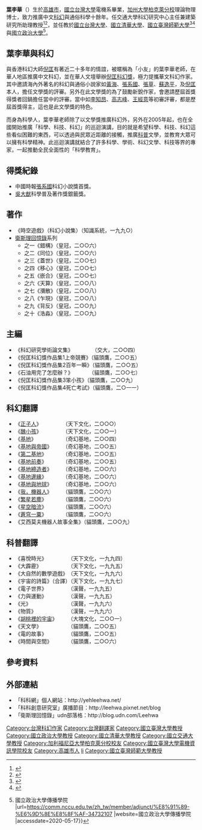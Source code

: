 '''葉李華'''（{{bd|1962年|catIdx=Y葉}}）生於[[高雄市|高雄市]]，[[國立台灣大學|國立台灣大學]]電機系畢業，[[加州大學柏克萊分校|加州大學柏克萊分校]]理論物理博士，致力推廣中文[[科幻|科幻]]與通俗科學十餘年。任交通大學科幻研究中心主任兼建築研究所助理教授<ref>{{cite news |author1=楊雅筑 |title=交大科幻中心推動新科幻熱 |url=https://castnet.nctu.edu.tw/castnet/article/1294?issueID=721 |accessdate=2020-05-17 |work=喀報 |date=2019-04-07 |language=zh-tw}}</ref><ref>{{cite journal |author1=彭琡靜 |journal=交大友聲|title= 小時候用科幻築夢 長大後用科學逐夢 台灣科幻的推手──葉李華教授|issue=410 |url=https://ir.nctu.edu.tw/bitstream/11536/121253/1/ys0410-17.pdf |accessdate=2020-05-17}}</ref>，並任教於[[國立台灣大學|國立台灣大學]]、[[國立清華大學|國立清華大學]]、[[國立臺灣師範大學|國立臺灣師範大學]]<ref>{{cite journal |author1=鄭少凡 |title=一位漫畫粉絲的告白──劉興欽害我唸了一個物理博|journal=看雜志 |date=2010-03-18|issue=58 |url=https://www.watchinese.com/article/2010/1972 |accessdate=2020-05-17}}</ref><ref>{{cite web |title=台灣文學網-文學史-葉李華 |url=https://tln.nmtl.gov.tw/ch/m2/nmtl_w1_m2_c_2.aspx?person_number=M09009 |website=台灣文學網 |accessdate=2020-05-17}}</ref>與[[國立政治大學|國立政治大學]]<ref>{{cite web |title=葉 李華 {{!}} 國立政治大學傳播學院 |url=https://comm.nccu.edu.tw/zh_tw/member/adjunct/%E8%91%89-%E6%9D%8E%E8%8F%AF-34732107 |website=國立政治大學傳播學院 |accessdate=2020-05-17}}</ref>。

==葉李華與科幻==
與香港科幻大師[[倪匡|倪匡]]有著近二十多年的情誼，被暱稱為「小友」的葉李華老師，在華人地區推廣中文科幻，並在華人文壇舉辦[[倪匡科幻獎|倪匡科幻獎]]，極力提攜華文科幻作家。其中邀請海內外著名的科幻與通俗小說家如[[黃海|黃海]]、[[張系國|張系國]]、[[張草|張草]]、[[蘇逸平|蘇逸平]]，及[[倪匡|倪匡]]本人，擔任文學獎的評審。另外在此文學獎的為了鼓勵新銳作家，會邀請歷屆首獎得獎者回鍋擔任當中的評審。當中如[[李知昂|李知昂]]、[[高志峰|高志峰]]、[[王經意|王經意]]等初審評審，都是歷屆首獎得主，這也是此文學獎的特色。

而身為科學人，葉李華老師除了以文學獎推廣科幻外，另外在2005年起，也在全國開始推廣「科學、科技、科幻」的巡迴演講，目的就是希望科學、科技、科幻這些看似困難的東西，可以透過與民眾近距離的接觸，推廣[[科普|科普]]文學，並教育大眾可以擁有科學精神。此巡迴演講就結合了許多科學、學術、科幻文學、科技等界的專家，一起推動全民全面性的「科學教育」。

== 得獎紀錄 ==
*中國時報[[張系國|張系國]]科幻小說獎首獎。
*[[吳大猷|吳大猷]]科學普及著作獎銀籤獎。

== 著作 ==
*《時空遊戲》（科幻小說集）（知識系統，一九九○）
*[[衛斯理回憶錄|衛斯理回憶錄]]系列
**之一《錯構》（皇冠，二○○六）
**之二《同位》（皇冠，二○○六）
**之三《蓋世》（皇冠，二○○七）
**之四《移心》（皇冠，二○○七）
**之五《嵌合》（皇冠，二○○七）
**之六《天算》（皇冠，二○○八）
**之七《瀰散》（皇冠，二○○八）
**之八《乍現》（皇冠，二○○八）
**之九《背反》（皇冠，二○○九）
**之十《浩淼》（皇冠，二○○九）

== 主編 ==
*《科幻研究學術論文集》 　　　 （交大，二○○四）
*《倪匡科幻獎作品集1上帝競賽》（貓頭鷹，二○○五）
*《倪匡科幻獎作品集2百年一瞬》（貓頭鷹，二○○五）
*《石油用完了怎麼辦？》　　　　（貓頭鷹，二○○七）
*《倪匡科幻獎作品集3笨小孩》（貓頭鷹，二○○九）
*《倪匡科幻獎作品集4死亡考試》（貓頭鷹，二○一一）

==科幻翻譯==
*《[[正子人|正子人]]》　　　　　（天下文化，二○○○）
*《[[醜小孩|醜小孩]]》　　　　　（天下文化，二○○一）
*《[[基地_(小說)|基地]]》　　　　　　（奇幻基地，二○○四）
*《[[基地與帝國|基地與帝國]]》　　　（奇幻基地，二○○五）
*《[[第二基地|第二基地]]》　　　　（奇幻基地，二○○五）
*《[[基地前奏|基地前奏]]》　　　　（奇幻基地，二○○五）
*《[[基地締造者|基地締造者]]》　　　（奇幻基地，二○○六）
*《[[基地邊緣|基地邊緣]]》　　　　（奇幻基地，二○○六）
*《[[基地與地球|基地與地球]]》　　　（奇幻基地，二○○六）
*《[[我，機器人|我，機器人]]》　　　（貓頭鷹，二○○六）
*《[[繁星若塵|繁星若塵]]》　　　　（貓頭鷹，二○○六）
*《[[星空暗流|星空暗流]]》　　　　（貓頭鷹，二○○六）
*《[[蒼穹一粟|蒼穹一粟]]》　　　　（貓頭鷹，二○○六）
*《艾西莫夫機器人故事全集》（貓頭鷹，二○○九）

==科普翻譯==
*《喜悅時光》　　　　　（天下文化，一九九四）
*《大霹靂》　　　　　　（天下文化，一九九五）
*《大自然的數學遊戲》　（天下文化，一九九六）
*《宇宙的詩篇》（合譯）（天下文化，一九九七）
*《電子世界》　　　　　（漢聲，一九九五）
*《力與運動》　　　　　（漢聲，一九九五）
*《光》　　　　　　　　（漢聲，一九九六）
*《物質》　　　　　　　（漢聲，一九九六）
*《[[胡桃裡的宇宙|胡桃裡的宇宙]]》　　　（大塊文化，二○○一）
*《天文學》　　　　　　（貓頭鷹，二○○五）
*《電的故事》　　　　　（貓頭鷹，二○○五）
*《時間與空間》　　　　（貓頭鷹，二○○六）

== 參考資料 ==
<references />	

==外部連結==
*「科科網」個人網站：http://yehleehwa.net/
*「科科創意研究室」廣播節目：http://leehwa.pixnet.net/blog
*「衛斯理回憶錄」udn部落格：http://blog.udn.com/Leehwa

{{Authority control}}
{{DEFAULTSORT:ye}}
[[Category:台灣科幻作家|Category:台灣科幻作家]]
[[Category:台灣翻譯家|Category:台灣翻譯家]]
[[Category:國立臺灣大學教授|Category:國立臺灣大學教授]]
[[Category:國立政治大學教授|Category:國立政治大學教授]]
[[Category:國立清華大學教授|Category:國立清華大學教授]]
[[Category:國立交通大學教授|Category:國立交通大學教授]]
[[Category:加利福尼亞大學柏克萊分校校友|Category:加利福尼亞大學柏克萊分校校友]]
[[Category:國立臺灣大學電機資訊學院校友|Category:國立臺灣大學電機資訊學院校友]]
[[Category:高雄市人|Category:高雄市人]]
[[Category:葉姓|li]]
[[Category:國立臺灣師範大學教授|Category:國立臺灣師範大學教授]]